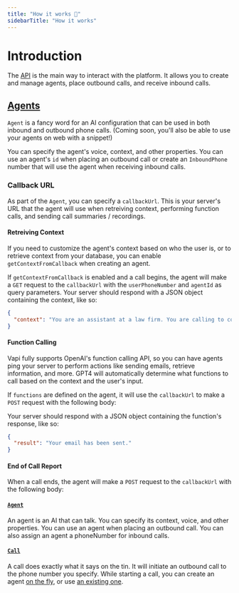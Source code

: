 ```yaml
---
title: "How it works 🧠"
sidebarTitle: "How it works"
---
```


# Introduction

The [API](/api-reference) is the main way to interact with the platform. It allows you to create and manage agents, place outbound calls, and receive inbound calls.

## [Agents](/api-reference/agent)

`Agent` is a fancy word for an AI configuration that can be used in both inbound and outbound phone calls. (Coming soon, you'll also be able to use your agents on web with a snippet!)

You can specify the agent's voice, context, and other properties. You can use an agent's `id` when placing an outbound call or create an `InboundPhone` number that will use the agent when receiving inbound calls.

### Callback URL

As part of the `Agent`, you can specify a `callbackUrl`. This is your server's URL that the agent will use when retreiving context, performing function calls, and sending call summaries / recordings.

#### Retreiving Context

If you need to customize the agent's context based on who the user is, or to retrieve context from your database, you can enable `getContextFromCallback` when creating an agent.

If `getContextFromCallback` is enabled and a call begins, the agent will make a `GET` request to the `callbackUrl` with the `userPhoneNumber` and `agentId` as query parameters. Your server should respond with a JSON object containing the context, like so:

```json
{
  "context": "You are an assistant at a law firm. You are calling to confirm an appointment with a client."
}
```

#### Function Calling

Vapi fully supports OpenAI's function calling API, so you can have agents ping your server to perform actions like sending emails, retrieve information, and more. GPT4 will automatically determine what functions to call based on the context and the user's input.

If `functions` are defined on the agent, it will use the `callbackUrl` to make a `POST` request with the following body:

<Snippet file="function.body.mdx" />

Your server should respond with a JSON object containing the function's response, like so:

```json
{
  "result": "Your email has been sent."
}
```

#### End of Call Report

When a call ends, the agent will make a `POST` request to the `callbackUrl` with the following body:

<Snippet file="end.body.mdx" />

#### [`Agent`](/api-reference/agent)

An agent is an AI that can talk. You can specify its context, voice, and other properties. You can use an agent when placing an outbound call. You can also assign an agent a phoneNumber for inbound calls.

#### [`Call`](/api-reference/call)

A call does exactly what it says on the tin. It will initiate an outbound call to the phone number you specify. While starting a call, you can create an agent [on the fly](/api-reference/call/create.transient), or use [an existing one](/api-reference/call/create).
